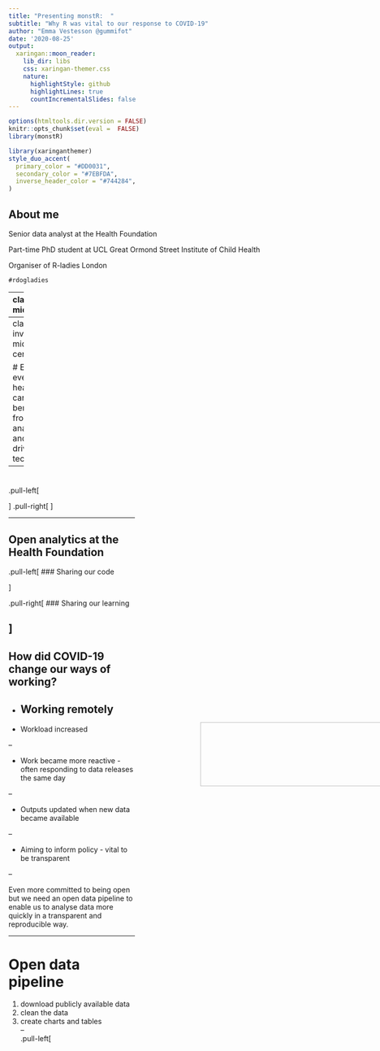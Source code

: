 ```yaml
---
title: "Presenting monstR:  "
subtitle: "Why R was vital to our response to COVID-19"
author: "Emma Vestesson @gummifot"
date: '2020-08-25'
output:
  xaringan::moon_reader:
    lib_dir: libs
    css: xaringan-themer.css
    nature:
      highlightStyle: github
      highlightLines: true
      countIncrementalSlides: false
---
```


```r
options(htmltools.dir.version = FALSE)
knitr::opts_chunk$set(eval =  FALSE)
library(monstR)
```

```r
library(xaringanthemer)
style_duo_accent(
  primary_color = "#DD0031",
  secondary_color = "#7EBFDA",
  inverse_header_color = "#744284",
)
```


## About me
Senior data analyst at the Health Foundation

Part-time PhD student at UCL Great Ormond Street Institute of Child Health

Organiser of R-ladies London

`#rdogladies`

 <img src="IMG_9381.jpg" style="transform:rotate(90deg); width: 50%" align=right />

---
class: middle 

.pull-left[
![](https://www.health.org.uk/themes/custom/health_foundation/assets/images/logo--default.png)

]

.pull-right[

The Health Foundation is an independent charity committed to bringing about better health and health care for people
in the UK.
We connect what works 
on the ground with
effective policymaking 
and vice versa.


]



---
class: inverse, middle, center

# Ensuring everyone’s health and care benefits from analytics and data-driven technology

---
# 

.pull-left[

 <img src="nhsr_sticker.jpg" style="transform:rotate(90deg); width: 100%" align=right />

]
.pull-right[
 <img src="apha_sticker.jpg" style="transform:rotate(90deg); width: 100%" align=right />
]


---

## Open analytics at the Health Foundation

.pull-left[
### Sharing our code
 <img src="github_screen.png" style=" width: 100%" align=right />

]

.pull-right[
### Sharing our learning
 <img src="blog_screen.png" style=" width: 100%" align=right />

]
---
## How did COVID-19 change our ways of working?

- Working remotely
--

- Workload increased

--

- Work became more reactive - often responding to data releases the same day

--

- Outputs updated when new data became available

--

- Aiming to inform policy - vital to be transparent

--

Even more committed to being open but we need an open data pipeline to enable us to analyse data more quickly in a transparent and reproducible way.


---


# Open data pipeline

1. download publicly available data
1. clean the data
1. create charts and tables
<br>
--
<br/>
.pull-left[
<img src=https://www.r-project.org/logo/Rlogo.png style="width: 50%" />
]
.pull-right[
<img src=GitHub-Mark-120px-plus.png style="width: 40%"  />
]

---

# Getting your hands on the data

--

<a href="https://imgflip.com/i/4cn4pw"><img src="https://i.imgflip.com/4cn4pw.jpg" title="made at imgflip.com"/></a><div><a href="https://imgflip.com/memegenerator">from Imgflip Meme Generator</a></div>

---
# Letting R do all the work
You can download the data directly from the internet without leaving RStudio.

`download.file()` from base R

`curl_download()` from the `curl` package


--

.pull-left[
<img src=https://btrtoday.sfo2.digitaloceanspaces.com/uploads/THURS122916-FIT.jpg style="width: 70%" align=left />
]


.pull-right[
The link changes every time the data is updated 
]


---


# Scrape the link 
```r
link <- 'https://www.ons.gov.uk/peoplepopulationandcommunity/birthsdeathsandmarriages/deaths/datasets/weeklyprovisionalfiguresondeathsregisteredinenglandandwales'
bow(link)
page <- read_html(link)
links <- page %>% 
  html_nodes(css=".btn--thick") %>%
  html_attr('href')

file_names <- fs::path_file(links)

link_2020 <- links[stringr::str_detect(links, '2020.')]
name_2020 <- links[stringr::str_detect(file_names, '2020.')]
destfile_ONS <- here::here('data', 'original data', name_2020)
curl_download(paste0('https://www.ons.gov.uk/', link_2020), destfile = destfile_ONS)
```


--

Depends on structure of website so requires time setting up
---



 <img src="mortality_screenshot.png" style=" width: 90%" />


--

- `clean_names()` and `remove_empty()` functions  from the `janitor` package

--

- skiping rows when reading in data and dropping certain rows `filter(row_number()<14, row_number()>=3) ` (risky, what if data changes next week)

--

- wrote unit tests using `testthat` package to warn us if data changes

---
# Clean up our pipeline
Working with Neale Swinnerton from [MastodonC](https://www.mastodonc.com/)

<img src=https://www.thespruce.com/thmb/vMZRLeSg2pxqHxTVEDUXx9IQ_Hc=/2000x1334/filters:fill(auto,1)/clean-new-home-before-moving-2435799-02-71f8349ba4e644019d22f19172523761.jpg style=" width: 90%" align=bottom/>
---
class: 
# The birth of monstR



 <img src="monstr_gh_screengrab.png " style=" width: 100%" align=right />



---

# What is an API?

**My pre-monstR understanding** : I have no idea but if there is one then I should use it.

--

**Wikipedia definition** : An application programming interface (API) is a computing interface which defines interactions between multiple software intermediaries.

--

**My definition** : A bunch of json files that will eventually give me a link. 

Let's have a look!

https://api.beta.ons.gov.uk/v1/datasets

---
class: inverse, middle

#`monstR` makes navigating those files easier!

---
# Main functions

Only really 3 functions you need to worry about

- `available_datasets()`
- `available_editions()`
- `available_versions()` 

---

### Available data sets


```r
datasets <- ons_available_datasets()
```


```r
knitr::kable(datasets[1:5], format='html')
```

---

### Available editions
```r
ons_available_editions(id="weekly-deaths-region")

```

---
### Available versions
```r
ons_available_versions(id="weekly-deaths-region", edition='covid-19')
```
---

# Full pipeline - set-up

```r
monstr_pipeline_defaults() %>%  #<< 
  ons_datasets_setup() %>% #<< 
	ons_dataset_by_id("weekly-deaths-region") %>% #<< 
	ons_download(format="csv") %>%
	monstr_read_file() %>%  
	monstr_clean() %>%
	monstr_write_clean(format="all")
```


---

# Full pipeline - download

```r
monstr_pipeline_defaults() %>%  
  ons_datasets_setup() %>% 
	ons_dataset_by_id("weekly-deaths-region") %>%  
	ons_download(format="csv") %>% #<< 
	monstr_read_file() %>%  
	monstr_clean() %>%
	monstr_write_clean(format="all")
```

---

# Full pipeline - cleaning

```r
monstr_pipeline_defaults() %>%  
  ons_datasets_setup() %>% 
	ons_dataset_by_id("weekly-deaths-region") %>%  
	ons_download(format="csv") %>% 
	monstr_read_file() %>%  #<< 
	monstr_clean() %>% #<< 
	monstr_write_clean(format="all") #<< 
```


---

# What did we learn building our first package?

- `usethis` package makes package building easy
- `packagedown`package makes it incredibly easy to set up a website!
- github actions let's you automate the boring bits (and you get badges for your readme!)


---
# What's next

- improve documentation

--

- add units tests

--

- work with the ONS team

--

- build into our data pipeline



---
## Please try monstR

- download the package

- let's us know what works and what doesn't

- suggest new features


https://github.com/HFAnalyticsLab/monstR

 <img src="monstr_gh_screengrab.png " style=" width: 100%" align=right />

---

class: middle

# Thanks!

All of contributors can be found on our github page
- Neale Swinnerton - wrote most of the code
- Fiona Grimm - designed the logo
- Richard Brine - came up with the name



